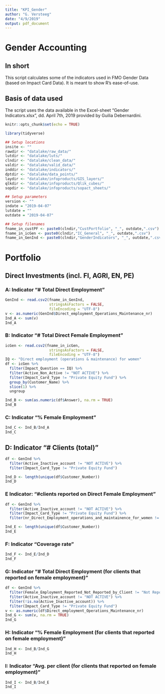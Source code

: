 ```yaml
---
title: "KPI_Gender"
author: "G. Versteeg"
date: "4/9/2019"
output: pdf_document
---
```


# Gender Accounting
## In short
This script calculates some of the indicators used in FMO Gender Data (based on Impact Card Data). It is meant to show R's ease-of-use.

## Basis of data used
The script uses the data available in the Excel-sheet "Gender Indicators.xlsx", dd. April 7th, 2019 provided by Guilia Debernardini.


```r
knitr::opts_chunk$set(echo = TRUE)
```

```r
library(tidyverse)

## Setup locations
insite <- ""
rawdir <- "datalake/raw_data/"
lutdir <- "datalake/luts/"
clndir <- "datalake/clean_data/"
valdir <- "datalake/valid_data/"
inddir <- "datalake/indicators/"
dptdir <- "datalake/data_points/"
laydir <- "datalake/infoproducts/GIS_layers/"
qlkdir <- "datalake/infoproducts/Qlik_cubes/"
sopdir <- "datalake/infoproducts/sopact_sheets/"

## Setup parameters
version <- ""
indate = "2019-04-07"
lutdate = ""
outdate = "2019-04-07"

## Setup filenames
fname_in_custPF <- paste0(clndir,"CustPortfolio", "_", outdate,".csv")
fname_in_icGen <- paste0(clndir,"IC_General", "_", outdate,".csv")
fname_in_GenInd <- paste0(clndir,"GenderIndicators", "_", outdate,".csv")
```

# Portfolio

## Direct Investments (incl. FI, AGRI, EN, PE)

### A: Indicator "# Total Direct Employment"
```r
GenInd <- read.csv2(fname_in_GenInd,
                    stringsAsFactors = FALSE,
                    fileEncoding = "UTF-8")
v <- as.numeric(GenInd$Direct_employment_Operations_Maintenance_nr)
Ind_A <- sum(v)
Ind_A
```

### B: Indicator "# Total Direct Female Employment"

```r
icGen <- read.csv2(fname_in_icGen,
                    stringsAsFactors = FALSE,
                    fileEncoding = "UTF-8")
IQ <- "Direct employment (operations & maintenance) for women"
df <- icGen %>%
  filter(Impact_Question == IQ) %>%
  filter(Active_Non_Active != "NOT ACTIVE") %>%
  filter(Impact_Card_Type != "Private Equity Fund") %>%
  group_by(Customer_Name) %>%
  slice(1) %>%
  ungroup

Ind_B <- sum(as.numeric(df$Answer), na.rm = TRUE)
Ind_B
```

### C: Indicator "% Female Employment "

```r
Ind_C <- Ind_B/Ind_A
Ind_C
```

## D: Indicator "# Clients (total)"

```r
df <- GenInd %>%
  filter(Active_Inactive_account != "NOT ACTIVE") %>%
  filter(Impact_Card_Type != "Private Equity Fund")

Ind_D <- length(unique(df$Customer_Number))
Ind_D
```

### E Indicator: "#clients reported on Direct Female Employment"

```r
df <- GenInd %>%
  filter(Active_Inactive_account != "NOT ACTIVE") %>%
  filter(Impact_Card_Type != "Private Equity Fund") %>%
  filter(nr_Direct_Employment_operations_and_maintainence_for_women != "Not Reported")

Ind_E <- length(unique(df$Customer_Number))
Ind_E
```
### F: Indicator "Coverage rate"

```r
Ind_F <- Ind_E/Ind_D
Ind_F
```

### G: Indicator "# Total Direct Employment (for clients that reported on female employment)"

```r
df <- GenInd %>%
  filter(Female_Employment_Reported_Not_Reported_by_Client != "Not Reported") %>%
  filter(Active_Inactive_account != "NOT ACTIVE") %>%
  filter(!is.na(Active_Inactive_account)) %>%
  filter(Impact_Card_Type != "Private Equity Fund")
v <- as.numeric(df$Direct_employment_Operations_Maintenance_nr)
Ind_G <- sum(v, na.rm = TRUE)
Ind_G
```

### H: Indicator "% Female Employment (for clients that reported on female employment)"

```r
Ind_H <- Ind_B/Ind_G
Ind_H
```


### I: Indicator "Avg. per client (for clients that reported on female employment)"

```r
Ind_I <- Ind_B/Ind_E
Ind_I
```
